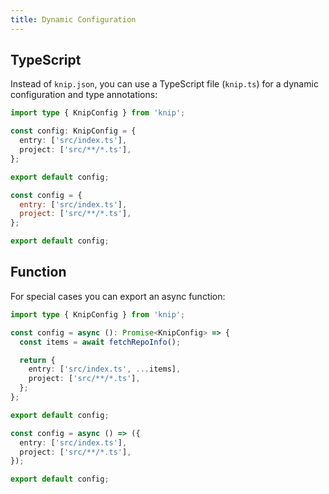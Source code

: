 ```yaml
---
title: Dynamic Configuration
---
```



## TypeScript

Instead of `knip.json`, you can use a TypeScript file (`knip.ts`) for a dynamic
configuration and type annotations:

<Tabs>
  <TabItem label="TypeScript">

```ts title="knip.ts"
import type { KnipConfig } from 'knip';

const config: KnipConfig = {
  entry: ['src/index.ts'],
  project: ['src/**/*.ts'],
};

export default config;
```

  </TabItem>
  <TabItem label="JavaScript">

```js title="knip.js"
const config = {
  entry: ['src/index.ts'],
  project: ['src/**/*.ts'],
};

export default config;
```

  </TabItem>
</Tabs>

## Function

For special cases you can export an async function:

<Tabs>
  <TabItem label="TypeScript">

```ts title="knip.ts"
import type { KnipConfig } from 'knip';

const config = async (): Promise<KnipConfig> => {
  const items = await fetchRepoInfo();

  return {
    entry: ['src/index.ts', ...items],
    project: ['src/**/*.ts'],
  };
};

export default config;
```

  </TabItem>
  <TabItem label="JavaScript">

```ts title="knip.js"
const config = async () => ({
  entry: ['src/index.ts'],
  project: ['src/**/*.ts'],
});

export default config;
```

  </TabItem>
</Tabs>
